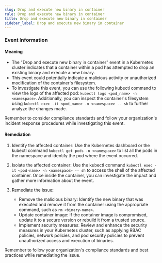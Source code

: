 ```yaml
--- 
slug: Drop and execute new binary in container
rule: Drop and execute new binary in container
title: Drop and execute new binary in container
sidebar_label: Drop and execute new binary in container
---
```

                   
### Event Information

#### Meaning

- The "Drop and execute new binary in container" event in a Kubernetes cluster indicates that a container within a pod has attempted to drop an existing binary and execute a new binary.
- This event could potentially indicate a malicious activity or unauthorized modification of the container's filesystem.
- To investigate this event, you can use the following kubectl command to view the logs of the affected pod: `kubectl logs <pod_name> -n <namespace>`. Additionally, you can inspect the container's filesystem using `kubectl exec -it <pod_name> -n <namespace> -- sh` to further analyze the changes made.

Remember to consider compliance standards and follow your organization's incident response procedures while investigating this event.

#### Remediation

1. Identify the affected container: Use the Kubernetes dashboard or the kubectl command `kubectl get pods -n <namespace>` to list all the pods in the namespace and identify the pod where the event occurred.

2. Isolate the affected container: Use the kubectl command `kubectl exec -it <pod-name> -n <namespace> -- sh` to access the shell of the affected container. Once inside the container, you can investigate the impact and gather more information about the event.

3. Remediate the issue:
   - Remove the malicious binary: Identify the new binary that was executed and remove it from the container using the appropriate command, such as `rm <binary-name>`.
   - Update container image: If the container image is compromised, update it to a secure version or rebuild it from a trusted source.
   - Implement security measures: Review and enhance the security measures in your Kubernetes cluster, such as applying RBAC policies, network policies, and pod security policies to prevent unauthorized access and execution of binaries.

Remember to follow your organization's compliance standards and best practices while remediating the issue.


 
